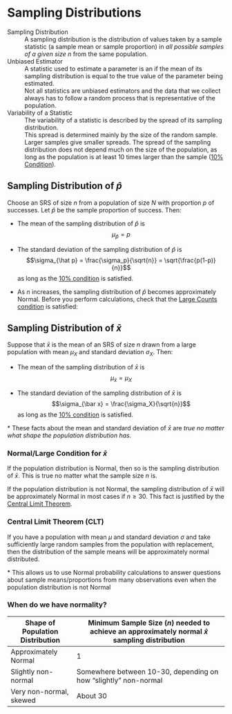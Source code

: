 # Sampling Distributions

Sampling Distribution
: A sampling distribution is the distribution of values taken by a sample statistic (a sample mean or sample proportion) in *all possible samples of a given size $n$* from the same population. 

Unbiased Estimator
: A statistic used to estimate a parameter is an \textbf{unbiased estimator} if the mean of its sampling distribution is equal to the true value of the parameter being estimated.
: Not all statistics are unbiased estimators and the data that we collect always has to follow a random process that is representative of the population.

Variability of a Statistic
: The variability of a statistic is described by the spread of its sampling distribution. 
: This spread is determined mainly by the size of the random sample. Larger samples give smaller spreads. The spread of the sampling distribution does not depend much on the size
of the population, as long as the population is at least 10 times larger than the sample ([10\% Condition](#ten-per-cond)).

## Sampling Distribution of $\hat p$

::: {.highlight}
Choose an SRS of size $n$ from a population of size $N$ with proportion $p$ of successes. Let $\hat p$ be the sample proportion of success. Then:

- The mean of the sampling distribution of $\hat p$ is $$\mu_{\hat p} = p$$

- The standard deviation of the sampling distribution of $\hat p$ is  $$\sigma_{\hat p} = \frac{\sigma_p}{\sqrt{n}} = \sqrt{\frac{p(1-p)}{n}}$$ as long as the [10\% condition](#ten-per-cond) is satisfied.

- As $n$ increases, the sampling distribution of $\hat p$ becomes approximately Normal. Before you perform calculations, check that the [Large Counts condition](#large-counts-cond) is satisfied: 

\begin{equation}
np \geq 10 \text{ and }n(1-p) \geq 10
\end{equation}

:::

## Sampling Distribution of $\bar x$

::: {.highlight}
Suppose that $\bar x$ is the mean of an SRS of size $n$ drawn from a large population with mean $\mu_X$ and standard deviation $\sigma_X$. Then: 

- The mean of the sampling distribution of $\bar x$ is $$\mu_{\bar x} = \mu_X$$

- The standard deviation of the sampling distribution of $\bar x$ is $$\sigma_{\bar x} = \frac{\sigma_X}{\sqrt{n}}$$ as long as the [10\% condition](#ten-per-cond) is satisfied.

\* These facts about the mean and standard deviation of $\bar x$ are *true no matter what shape the population distribution has.*
:::

### Normal/Large Condition for $\bar x$ {#large-cond}
::: {.highlight}
If the population distribution is Normal, then so is the sampling distribution of $\bar x$. This is true no matter what the sample size $n$ is.

If the population distribution is not Normal, the sampling distribution of $\bar x$ will be approximately Normal in most cases if $n \geq 30$. This fact is justified by the [Central Limit Theorem](#clt).
:::

### Central Limit Theorem (CLT) {#clt}

::: {.highlight}
If you have a population with mean $\mu$ and standard deviation $\sigma$ and take sufficiently large random samples from the population with replacement, then the distribution of the sample means will be approximately normal distributed.

\* This allows us to use Normal probability calculations to answer questions about sample means/proportions from many observations even when the population distribution is not Normal
:::

### When do we have normality?

| Shape of Population Distribution | Minimum Sample Size ($n$) needed to achieve an approximately normal $\bar x$ sampling distribution |
|-------------------------------------------|----------------------------------------------------------------------------------------------------|
| Approximately Normal                      | 1                                                                                                  |
| Slightly non-normal                       | Somewhere between 10-30, depending on how “slightly” non-normal                                    |
| Very non-normal, skewed                   | About 30                                                                                           |
